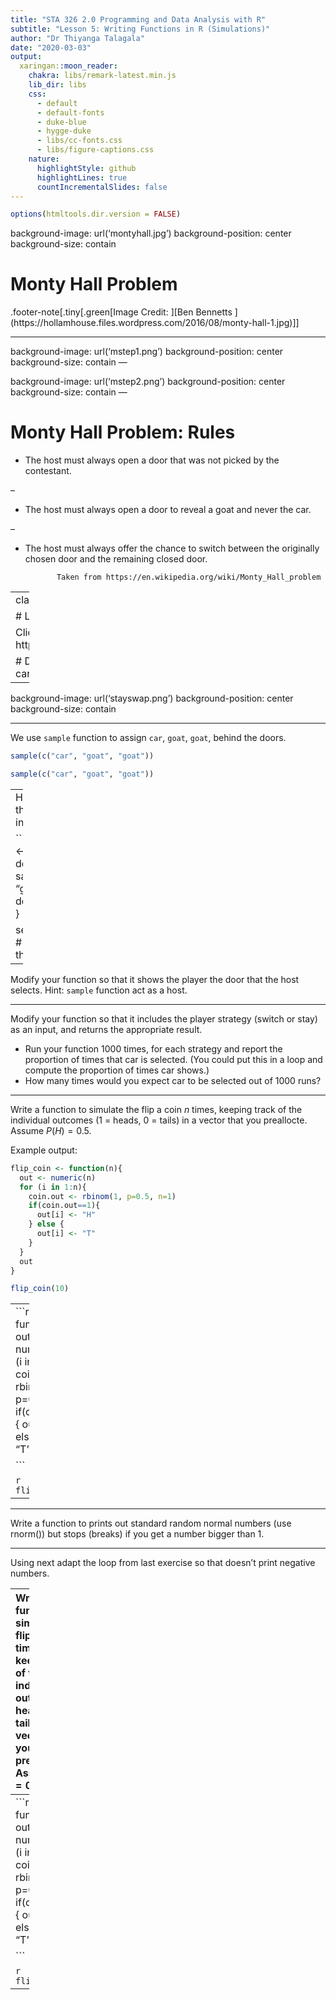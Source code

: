 ```yaml
---
title: "STA 326 2.0 Programming and Data Analysis with R"
subtitle: "Lesson 5: Writing Functions in R (Simulations)"
author: "Dr Thiyanga Talagala"
date: "2020-03-03"
output:
  xaringan::moon_reader:
    chakra: libs/remark-latest.min.js
    lib_dir: libs
    css: 
      - default
      - default-fonts
      - duke-blue
      - hygge-duke
      - libs/cc-fonts.css
      - libs/figure-captions.css
    nature:
      highlightStyle: github
      highlightLines: true
      countIncrementalSlides: false
---
```

```r
options(htmltools.dir.version = FALSE)
```

background-image: url('montyhall.jpg')
background-position: center
background-size: contain

# Monty Hall Problem

.footer-note[.tiny[.green[Image Credit: ][Ben Bennetts ](https://hollamhouse.files.wordpress.com/2016/08/monty-hall-1.jpg)]]


---

background-image: url('mstep1.png')
background-position: center
background-size: contain
---

background-image: url('mstep2.png')
background-position: center
background-size: contain
---

# Monty Hall Problem: Rules

- The host must always open a door that was not picked by the contestant.

--

- The host must always open a door to reveal a goat and never the car.

--

- The host must always offer the chance to switch between the originally chosen door and the remaining closed door.

             Taken from https://en.wikipedia.org/wiki/Monty_Hall_problem

---
class: center, middle, duke-orange

# Let's play the game!

Click here to play: http://www.math.ucsd.edu/~crypto/Monty/monty.html

# Does switching increases the chance of winning the car?

---

background-image: url('stayswap.png')
background-position: center
background-size: contain

---

We use `sample` function to assign `car`, `goat`, `goat`, behind the doors.

```r
sample(c("car", "goat", "goat"))

sample(c("car", "goat", "goat"))
```

--
Here is a function that will take player's initial choice of door.

```r
select_first_door <- function(door){
  door.allocation <- sample(c("car", "goat", "goat"))
  door.allocation[door]
}

select_first_door(2) # My first choice is the 2nd door
```

--

Modify your function so that it shows the player the door that the host selects. Hint: `sample` function act as a host.

---

Modify your function so that it includes the player strategy (switch or stay) as an input, and returns the appropriate result.

- Run your function 1000 times, for each strategy and report the proportion of times that car is selected. (You could put this
in a loop and compute the proportion of times car shows.) 
- How many times would you expect car to be selected out of 1000 runs? 

---


Write a function to simulate the flip a coin $n$ times, keeping track of the individual outcomes (1 = heads, 0 = tails) in a vector that
you preallocte. Assume $P(H)=0.5$.

Example output:

```r
flip_coin <- function(n){
  out <- numeric(n)
  for (i in 1:n){
    coin.out <- rbinom(1, p=0.5, n=1)
    if(coin.out==1){
      out[i] <- "H"
    } else {
      out[i] <- "T"
    }
  }
  out
}

```

```r
flip_coin(10)
```


---
```r
flip_coin <- function(n){
  out <- numeric(n)
  for (i in 1:n){
    coin.out <- rbinom(1, p=0.5, n=1)
    if(coin.out==1){
      out[i] <- "H"
    } else {
      out[i] <- "T"
    }
  }
  out
}

```

```r
flip_coin(10)
```

---


---

Write a function to prints out standard random normal numbers (use rnorm()) but stops (breaks) if you get a number bigger than 1.


---

Using next adapt the loop from last exercise so that doesn’t print negative numbers.

---
Write a function to simulate the flip a coin $n$ times, keeping track of the individual outcomes (1 = heads, 0 = tails) in a vector that
you preallocte. Assume $P(H)=0.5$.

Example output:

```r
flip_coin <- function(n){
  out <- numeric(n)
  for (i in 1:n){
    coin.out <- rbinom(1, p=0.5, n=1)
    if(coin.out==1){
      out[i] <- "H"
    } else {
      out[i] <- "T"
    }
  }
  out
}

```

```r
flip_coin(10)
```


---
```r
flip_coin <- function(n){
  out <- numeric(n)
  for (i in 1:n){
    coin.out <- rbinom(1, p=0.5, n=1)
    if(coin.out==1){
      out[i] <- "H"
    } else {
      out[i] <- "T"
    }
  }
  out
}

```

```r
flip_coin(10)
```

---
